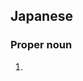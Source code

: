 ==Japanese==
{{ja-kanjitab|ほそ|い|yomi=k}}

===Proper noun===
{{ja-pos|ほそい|proper}}

# {{surname|lang=ja|sort=ほそい}}